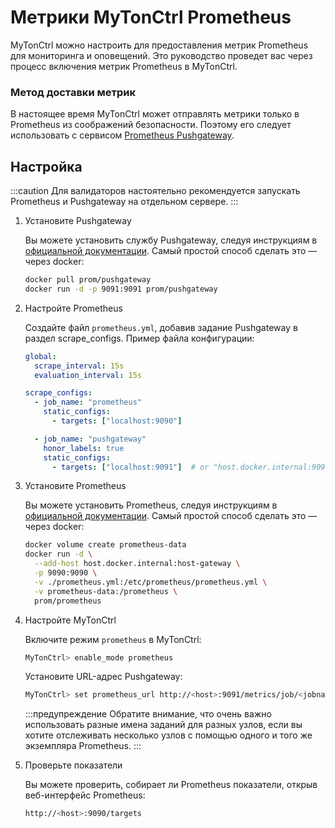 # Метрики MyTonCtrl Prometheus

MyTonCtrl можно настроить для предоставления метрик Prometheus для мониторинга и оповещений.
Это руководство проведет вас через процесс включения метрик Prometheus в MyTonCtrl.

### Метод доставки метрик

В настоящее время MyTonCtrl может отправлять метрики только в Prometheus из соображений безопасности.
Поэтому его следует использовать с сервисом [Prometheus Pushgateway](https://github.com/prometheus/pushgateway).

## Настройка

:::caution
Для валидаторов настоятельно рекомендуется запускать Prometheus и Pushgateway на отдельном сервере.
:::

1. Установите Pushgateway

   Вы можете установить службу Pushgateway, следуя инструкциям в [официальной документации](https://github.com/prometheus/pushgateway?tab=readme-ov-file#run-it).
   Самый простой способ сделать это — через docker:

   ```bash
   docker pull prom/pushgateway
   docker run -d -p 9091:9091 prom/pushgateway
   ```

2. Настройте Prometheus

   Создайте файл `prometheus.yml`, добавив задание Pushgateway в раздел scrape_configs. Пример файла конфигурации:

   ```yaml
   global:
     scrape_interval: 15s
     evaluation_interval: 15s

   scrape_configs:
     - job_name: "prometheus"
       static_configs:
         - targets: ["localhost:9090"]

     - job_name: "pushgateway"
       honor_labels: true
       static_configs:
         - targets: ["localhost:9091"]  # or "host.docker.internal:9091" if you are using Docker
   ```

3. Установите Prometheus

   Вы можете установить Prometheus, следуя инструкциям в [официальной документации](https://prometheus.io/docs/prometheus/latest/installation/).
   Самый простой способ сделать это — через docker:

   ```bash
   docker volume create prometheus-data
   docker run -d \
     --add-host host.docker.internal:host-gateway \
     -p 9090:9090 \
     -v ./prometheus.yml:/etc/prometheus/prometheus.yml \
     -v prometheus-data:/prometheus \
     prom/prometheus
   ```

4. Настройте MyTonCtrl

   Включите режим `prometheus` в MyTonCtrl:

   ```bash
   MyTonCtrl> enable_mode prometheus
   ```

   Установите URL-адрес Pushgateway:

   ```bash
   MyTonCtrl> set prometheus_url http://<host>:9091/metrics/job/<jobname>
   ```

   :::предупреждение
   Обратите внимание, что очень важно использовать разные имена заданий для разных узлов, если вы хотите отслеживать несколько узлов с помощью одного и того же экземпляра Prometheus.
   :::

5. Проверьте показатели

   Вы можете проверить, собирает ли Prometheus показатели, открыв веб-интерфейс Prometheus:

   ```bash
   http://<host>:9090/targets
   ```
